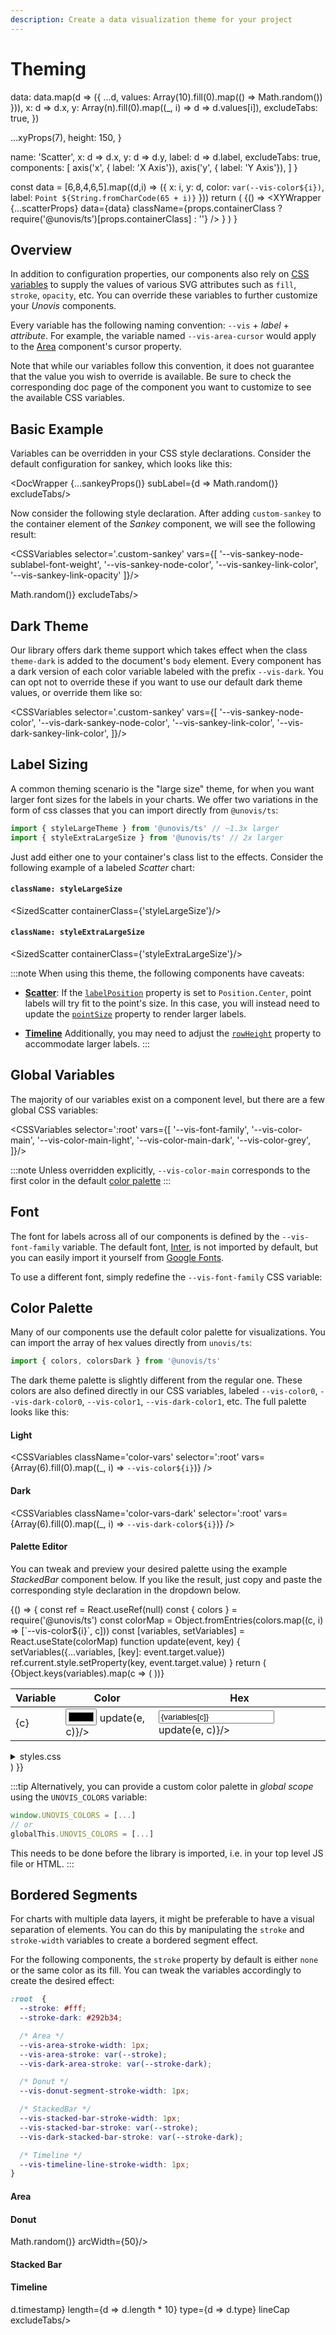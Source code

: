 ```yaml
---
description: Create a data visualization theme for your project
---
```





# Theming

  data: data.map(d => ({
    ...d,
    values: Array(10).fill(0).map(() => Math.random())
  })),
  x: d => d.x,
  y: Array(n).fill(0).map((_, i) => d => d.values[i]),
  excludeTabs: true,
})

  ...xyProps(7),
  height: 150,
}

  name: 'Scatter',
  x: d => d.x,
  y: d => d.y,
  label: d => d.label,
  excludeTabs: true,
  components: [
    axis('x', { label: 'X Axis'}),
    axis('y', { label: 'Y Axis'}),
  ]
}

  const data = [6,8,4,6,5].map((d,i) => ({
    x: i,
    y: d,
    color: `var(--vis-color${i})`,
    label: `Point ${String.fromCharCode(65 + i)}`
  }))
  return (
    <BrowserOnly>{() =>
     <XYWrapper
      {...scatterProps}
      data={data}
      className={props.containerClass ? require('@unovis/ts')[props.containerClass] : ''}
    />
    }</BrowserOnly>
  )
}

## Overview
In addition to configuration properties, our components also rely on
[CSS variables](https://developer.mozilla.org/en-US/docs/Web/CSS/Using_CSS_custom_properties)
to supply the values of various SVG attributes such as `fill`, `stroke`, `opacity`, etc. You can override
these variables to further customize your _Unovis_ components.

Every variable has the following naming convention: `--vis` + _label_ + _attribute_. For example, the variable named
`--vis-area-cursor` would apply to the [Area](../xy-charts/Area) component's cursor property.

Note that while our variables follow this convention, it does not guarantee that the value you wish
to override is available. Be sure to check the corresponding doc page of the component you want to customize
to see the available CSS variables.

## Basic Example
Variables can be overridden in your CSS style declarations. Consider the default configuration for sankey, which looks like this:

<DocWrapper {...sankeyProps()} subLabel={d => Math.random()} excludeTabs/>

Now consider the following style declaration. After adding `custom-sankey` to the container element of the
_Sankey_ component, we will see the following result:

<CSSVariables selector='.custom-sankey'
    vars={[
  '--vis-sankey-node-sublabel-font-weight',
  '--vis-sankey-node-color',
  '--vis-sankey-link-color',
  '--vis-sankey-link-opacity'
]}/>


<div className='custom-sankey'>
   <DocWrapper {...sankeyProps()} subLabel={d => Math.random()} excludeTabs/>
</div>

## Dark Theme
Our library offers dark theme support which takes effect when the class `theme-dark` is added to the
document's `body` element. Every component has a dark version of each color variable labeled with the
prefix `--vis-dark`. You can opt not to override these if you want to use our default dark theme values,
or override them like so:

<CSSVariables selector='.custom-sankey'
    vars={[
  '--vis-sankey-node-color',
  '--vis-dark-sankey-node-color',
  '--vis-sankey-link-color',
  '--vis-dark-sankey-link-color',
]}/>

## Label Sizing
A common theming scenario is the "large size" theme, for when you want larger font sizes for the
labels in your charts. We offer two variations in the form of css classes that you can import directly
from `@unovis/ts`:

```ts
import { styleLargeTheme } from '@unovis/ts' // ~1.3x larger
import { styleExtraLargeSize } from '@unovis/ts' // 2x larger
```

Just add either one to your container's class list to the effects. Consider the following example
of a labeled _Scatter_ chart:

<SizedScatter/>

#### `className: styleLargeSize`
<SizedScatter containerClass={'styleLargeSize'}/>

#### `className: styleExtraLargeSize`
<SizedScatter containerClass={'styleExtraLargeSize'}/>

:::note
When using this theme, the following components have caveats:

- [**Scatter**](../xy-charts/Scatter):
If the [`labelPosition`](../xy-charts/Scatter#label-position) property is set to `Position.Center`,
point labels will try fit to the point's size. In this case, you will instead need to update the
[`pointSize`](../xy-charts/Scatter#point-size-and-size-range) property to render larger labels.

- [**Timeline**](../xy-charts/Timeline)
Additionally, you may need to adjust the [`rowHeight`](../xy-charts/Timeline#row-height) property to
accommodate larger labels.
:::

## Global Variables
The majority of our variables exist on a component level,  but there are a few global CSS variables:

<CSSVariables selector=':root' vars={[
  '--vis-font-family',
  '--vis-color-main',
  '--vis-color-main-light',
  '--vis-color-main-dark',
  '--vis-color-grey',
]}/>

:::note
Unless overridden explicitly, `--vis-color-main` corresponds to the first color in the default [color palette](#color-palette)
:::

## Font
The font for labels across all of our components is defined by the `--vis-font-family` variable. The default font,
[Inter](https://rsms.me/inter/), is not imported by default, but you can easily import it yourself from
[Google Fonts](https://fonts.google.com/specimen/Inter).

To use a different font, simply redefine the `--vis-font-family` CSS variable:

<div className='custom-font'>
  <CSSVariables vars={['--vis-font-family']} selector='.custom-font'/>
  <XYWrapper
    {...scatterProps}
    labelPosition='center'
    data={generateScatterDataRecords(10)}
    sizeRange={[40,60]}
  />
</div>


## Color Palette
Many of our components use the default color palette for visualizations. You can import the array of hex values directly
from `unovis/ts`:
```ts
import { colors, colorsDark } from '@unovis/ts'
```

The dark theme palette is slightly different from the regular one. These colors are also defined directly in our CSS variables, labeled `--vis-color0`, `--vis-dark-color0`, `--vis-color1`, `--vis-dark-color1`, etc.
The full palette looks like this:
#### Light
<CSSVariables className='color-vars' selector=':root' vars={Array(6).fill(0).map((_, i) => `--vis-color${i}`)} />

#### Dark
<CSSVariables className='color-vars-dark' selector=':root' vars={Array(6).fill(0).map((_, i) => `--vis-dark-color${i}`)} />

#### Palette Editor
You can tweak and preview your desired palette using the example _StackedBar_ component below.
If you like the result, just copy and paste the corresponding style declaration in the dropdown below.

<BrowserOnly>
{() => {
  const ref = React.useRef(null)
  const { colors } = require('@unovis/ts')
  const colorMap = Object.fromEntries(colors.map((c, i) => [`--vis-color${i}`, c]))
  const [variables, setVariables] = React.useState(colorMap)
  function update(event, key) {
    setVariables({...variables, [key]: event.target.value})
    ref.current.style.setProperty(key, event.target.value)
  }
  return (
    <div id='custom-vis' ref={ref}>
      <div className='side-by-side'>
        <table>
          <thead>
            <tr>
              <th>Variable</th>
              <th>Color</th>
              <th>Hex</th>
            </tr>
          </thead>
          <tbody>
          {Object.keys(variables).map(c => (
            <tr key={c}>
              <td>{c}</td>
              <td><input type='color' value={variables[c]} onChange={e => update(e, c)}/></td>
              <td><input type='text' value={variables[c]} onChange={e => update(e, c)}/></td>
            </tr>
          ))}
        </tbody>
      </table>
      <XYWrapper name='StackedBar' className='custom-vis' {...xyProps(colors.length)}/>
    </div>
    <details>
      <summary>styles.css</summary>
        <CodeBlock language='css'>
        {`:root {\n  ${Object.entries(variables).map(([k, v]) => [k, v].join(': ')).join(';\n  ')};\n}`}
      </CodeBlock>
    </details>
  </div>
  )
}}
</BrowserOnly>

:::tip
Alternatively, you can provide a custom color palette in *global scope* using the `UNOVIS_COLORS` variable:
```javascript
window.UNOVIS_COLORS = [...]
// or
globalThis.UNOVIS_COLORS = [...]
```
This needs to be done before the library is imported, i.e. in your top level JS file or HTML.
:::

## Bordered Segments
For charts with multiple data layers, it might be preferable to have a visual separation of elements.
You can do this by manipulating the `stroke` and `stroke-width` variables to create a bordered segment
effect.

For the following components, the `stroke` property by default is either `none` or the same color
as its fill. You can tweak the variables accordingly to create the desired effect:

```css
:root  {
  --stroke: #fff;
  --stroke-dark: #292b34;

  /* Area */
  --vis-area-stroke-width: 1px;
  --vis-area-stroke: var(--stroke);
  --vis-dark-area-stroke: var(--stroke-dark);

  /* Donut */
  --vis-donut-segment-stroke-width: 1px;

  /* StackedBar */
  --vis-stacked-bar-stroke-width: 1px;
  --vis-stacked-bar-stroke: var(--stroke);
  --vis-dark-stacked-bar-stroke: var(--stroke-dark);

  /* Timeline */
  --vis-timeline-line-stroke-width: 1px;
}
```

<div className='border-lines'>
  <h4>Area</h4>
  <XYWrapper name='Area' {...borderLineProps} width={500}/>
  <h4>Donut</h4>
  <DocWrapper {...donutProps()} {...borderLineProps} value={d => Math.random()} arcWidth={50}/>
  <h4>Stacked Bar</h4>
  <XYWrapper name='StackedBar' {...borderLineProps}/>
  <h4>Timeline</h4>
  <XYWrapper name='Timeline' data={generateTimeSeries(50, 6)} height={200} x={d => d.timestamp} length={d => d.length * 10} type={d => d.type} lineCap excludeTabs/>
</div>
